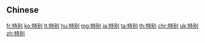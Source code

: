 {{also|特別}}
==Chinese==
{{zh-see|特別}}

[[fr:特别]]
[[ko:特别]]
[[lt:特别]]
[[hu:特别]]
[[mg:特别]]
[[ja:特别]]
[[ta:特别]]
[[th:特别]]
[[chr:特别]]
[[uk:特别]]
[[zh:特别]]